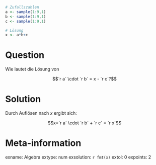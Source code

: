 ```r
# Zufallszahlen
a <- sample(1:9,1)
b <- sample(1:9,1)
c <- sample(1:9,1)

# Lösung
x <- a*b+c
```
Question
========
Wie lautet die Lösung von

$$`r a` \cdot `r b` = x - `r c`?$$


Solution
========
Durch Auflösen nach $x$ ergibt sich:

$$x=`r a` \cdot `r b` + `r c` = `r x`$$

Meta-information
================
exname: Algebra
extype: num
exsolution: `r fmt(x)`
extol: 0
expoints: 2